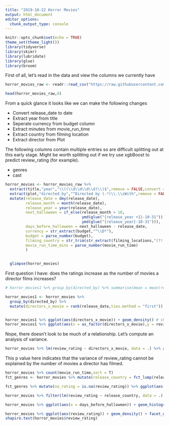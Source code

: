 ```yaml
---
title: "2019-10-22 Horror Movies"
output: html_document
editor_options: 
  chunk_output_type: console
---
```


```r
knitr::opts_chunk$set(echo = TRUE)
theme_set(theme_light())
library(tidyverse)
library(skimr)
library(lubridate)
library(glue)
library(broom)
```

First of all, let's read in the data and view the columns we currently have

```r
horror_movies_raw <- readr::read_csv("https://raw.githubusercontent.com/rfordatascience/tidytuesday/master/data/2019/2019-10-22/horror_movies.csv") 

head(horror_movies_raw,6)
```

From a quick glance it looks like we can make the following changes

* Convert release_date to date
* Extract year from title
* Seperate currency from budget column
* Extract minutes from movie_run_time
* Extract country from filming location
* Extract director from Plot

The following columns contain multiple entries so are difficult splitting out at this early stage. Might be worth splitting out if we try use xgbBoost to predict review_rating (for example).

* genres
* cast



```r
horror_movies <- horror_movies_raw %>% 
  extract(title,"year","\\((\\d\\d\\d\\d)\\)$",remove = FALSE,convert = TRUE) %>% 
  extract(plot,"directed_by","^Directed by (.*)\\.\\sWith",remove = FALSE) %>% 
  mutate(release_date = dmy(release_date),
         release_month = month(release_date),
         release_year = year(release_date),
         next_halloween = if_else(release_month > 10, 
                                  ymd(glue("{release_year +1}-10-31")),
                                  ymd(glue("{release_year}-10-31"))),
         days_before_halloween = next_halloween - release_date,
         currency = str_extract(budget,"^\\D*"),
         budget = parse_number(budget),
         filming_country = str_trim(str_extract(filming_locations,"(?!.*,).*$")), 
         movie_run_time_mins = parse_number(movie_run_time)
         ) 
  

  glimpse(horror_movies)
```

First question I have: does the ratings increase as the number of movies a director films increases?

```r
# horror_movies1 %>% group_by(directed_by) %>% summarise(mean = mean(review_rating,na.rm = T),n = n()) %>% arrange(desc(n)) %>% head()

horror_movies1 <- horror_movies %>% 
  group_by(directed_by) %>% 
  mutate(directors_x_movie = rank(release_date,ties.method = "first")) %>% ungroup()


horror_movies1 %>% ggplot(aes(directors_x_movie)) + geom_density() # shows majority of direcors only film one horror movie
horror_movies1 %>% ggplot(aes(x = as_factor(directors_x_movie),y = review_rating)) + geom_boxplot()

```

Nope, there doesn't look to be much of a relationship. Let's compute an analysis of variance.

```r
horror_movies %>% lm(review_rating ~ directors_x_movie, data = .) %>% anova() %>% tidy()
```

This p value here indicates that the variance of review_rating cannot be explained by the number of movies a director has filmed.

```r
horror_movies %>% count(movie_run_time,sort = T)
fct_genres <- horror_movies %>% mutate(release_country = fct_lump(release_country,2))

fct_genres %>% mutate(no_rating = is.na(review_rating)) %>% ggplot(aes(release_date, fill = release_country)) + geom_histogram() + facet_wrap(~no_rating)

```

```r
horror_movies %>% filter(lm(review_rating ~ release_country, data = .) %>% anova() %>% tidy()
```

```r
horror_movies %>% ggplot(aes(x = days_before_halloween)) + geom_histogram()
```

```r
horror_movies %>% ggplot(aes(review_rating)) + geom_density() + facet_wrap(~movie_rating)
shapiro.test(horror_movies$review_rating)
```



